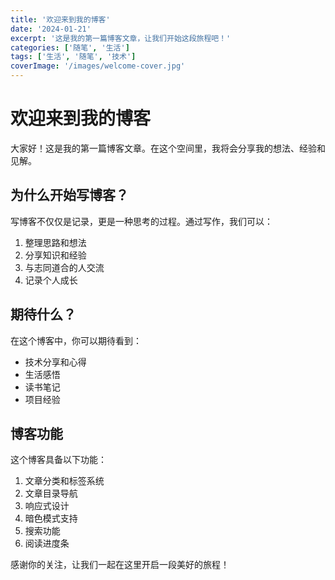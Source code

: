 ```yaml
---
title: '欢迎来到我的博客'
date: '2024-01-21'
excerpt: '这是我的第一篇博客文章，让我们开始这段旅程吧！'
categories: ['随笔', '生活']
tags: ['生活', '随笔', '技术']
coverImage: '/images/welcome-cover.jpg'
---
```


# 欢迎来到我的博客


大家好！这是我的第一篇博客文章。在这个空间里，我将会分享我的想法、经验和见解。

## 为什么开始写博客？

写博客不仅仅是记录，更是一种思考的过程。通过写作，我们可以：

1. 整理思路和想法
2. 分享知识和经验
3. 与志同道合的人交流
4. 记录个人成长

## 期待什么？

在这个博客中，你可以期待看到：

- 技术分享和心得
- 生活感悟
- 读书笔记
- 项目经验

## 博客功能

这个博客具备以下功能：

1. 文章分类和标签系统
2. 文章目录导航
3. 响应式设计
4. 暗色模式支持
5. 搜索功能
6. 阅读进度条

感谢你的关注，让我们一起在这里开启一段美好的旅程！